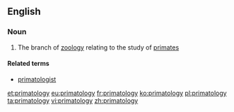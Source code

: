 ==English==

===Noun===
{{wikipedia}}
{{en-noun|-}}

#{{zoology}} The branch of [[zoology]] relating to the study of [[primate]]s

====Related terms====
*[[primatologist]]

[[et:primatology]]
[[eu:primatology]]
[[fr:primatology]]
[[ko:primatology]]
[[pl:primatology]]
[[ta:primatology]]
[[vi:primatology]]
[[zh:primatology]]